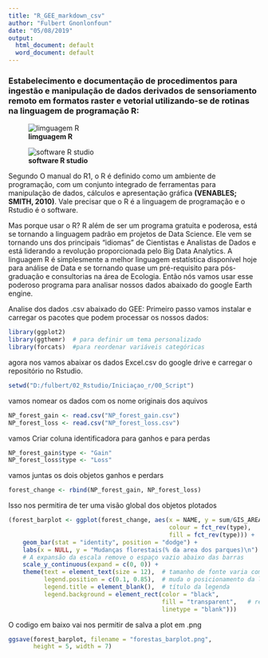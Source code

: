 ---
title: "R_GEE_markdown_csv"
author: "Fulbert Gnonlonfoun"
date: "05/08/2019"
output:
  html_document: default
  word_document: default
---


### Estabelecimento e documentação de procedimentos para ingestão e manipulação de dados derivados de sensoriamento remoto em formatos raster e vetorial utilizando-se de rotinas na linguagem de programação R:

![**limguagem R**](Rlogo.png)

![**software R studio**](RStudio.png)

Segundo O manual do R1, o R é definido como um ambiente de programação, com um conjunto integrado de ferramentas para manipulação de dados, cálculos e apresentação gráfica **(VENABLES; SMITH, 2010)**. Vale precisar que o R é a linguagem de programação e o Rstudio é o software. 

Mas porque usar o R?
R além de ser um programa gratuita e poderosa, está se tornando a linguagem padrão em projetos de Data Science. Ele vem se tornando uns dos principais “idiomas” de Cientistas e Analistas de Dados e está liderando a revolução proporcionada pelo Big Data Analytics. A linguagem R é simplesmente a melhor linguagem estatística disponível hoje para análise de Data e se tornando quase um pré-requisito para pós-graduação e consultorias na área de Ecologia.
Então nós vamos usar esse poderoso programa para analisar nossos dados abaixado do google Earth engine.

Analise dos dados .csv abaixado do GEE: 
Primeiro passo vamos instalar e carregar os pacotes que podem processar os nossos dados:

```{r}
library(ggplot2)
library(ggthemr)  # para definir um tema personalizado
library(forcats)  #para reordenar variáveis categóricas

```


agora nos vamos abaixar os dados Excel.csv do google drive e carregar o repositório no Rstudio. 

```{r}
setwd("D:/fulbert/02_Rstudio/Iniciaçao_r/00_Script")
```

vamos nomear os dados com os nome originais dos aquivos
```{r}
NP_forest_gain <- read.csv("NP_forest_gain.csv")
NP_forest_loss <- read.csv("NP_forest_loss.csv")

```

vamos Criar coluna identificadora para ganhos e para perdas

```{r}
NP_forest_gain$type <- "Gain"
NP_forest_loss$type <- "Loss"

```

vamos juntas os dois objetos ganhos e perdars 
```{r}
forest_change <- rbind(NP_forest_gain, NP_forest_loss)

```

Isso nos permitira de ter uma visão global dos objetos plotados 
```{r}
(forest_barplot <- ggplot(forest_change, aes(x = NAME, y = sum/GIS_AREA, 
                                             colour = fct_rev(type), 
                                             fill = fct_rev(type))) +
    geom_bar(stat = "identity", position = "dodge") +
    labs(x = NULL, y = "Mudanças florestais(% da area dos parques)\n") +
    # A expansão da escala remove o espaço vazio abaixo das barras
    scale_y_continuous(expand = c(0, 0)) +
    theme(text = element_text(size = 12),  # tamanho de fonte varia com o numero escolhido
          legend.position = c(0.1, 0.85),  # muda o posicionamento da legenda
          legend.title = element_blank(),  # título da legenda
          legend.background = element_rect(color = "black", 
                                           fill = "transparent",   # remove o fundo branco por trás da legenda
                                           linetype = "blank")))

```

O codigo em baixo vai nos permitir de salva a plot em .png
```{r}
ggsave(forest_barplot, filename = "forestas_barplot.png",
       height = 5, width = 7)
```

